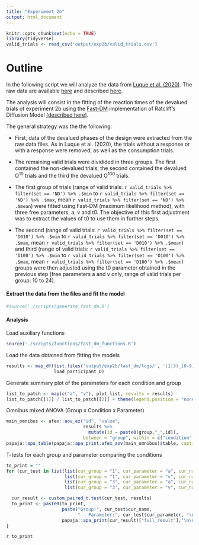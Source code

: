 ```yaml
---
title: "Experiment 2b"
output: html_document
---
```


```r
knitr::opts_chunk$set(echo = TRUE)
library(tidyverse)
valid_trials <- read_csv('output/exp2b/valid_trials.csv')
```

# Outline

In the following script we will analyze the data from [Luque et al. (2020)](https://psyarxiv.com/xnmfc/). The raw data are available [here](https://osf.io/9x3tm/) and described [here](https://osf.io/s8mey/).

The analysis will consist in the fitting of the reaction times of the devalued trials of experiment 2b using the [Fast-DM](https://www.psychologie.uni-heidelberg.de/ae/meth/fast-dm/index-en.html) implementation of Ratcliff's Diffusion Model [(described here)](https://link.springer.com/article/10.3758/BF03192967).

The general strategy was the the following:

- First, data of the devalued phases of the design were extracted from the raw data files. As in Luque et al. (2020), the trials without a response or with a response were removed, as well as the consumption trials.

- The remaining valid trials were dividided in three groups. The first contained the non-devalued trials, the second contained the devalued O^10^ trials and the third the devalued O^100^ trials.

- The first group of trials (range of valid trials: `r valid_trials %>% filter(set == 'ND') %>% .$min` to `r valid_trials %>% filter(set == 'ND') %>% .$max`, mean `r valid_trials %>% filter(set == 'ND') %>% .$mean`) were fitted using Fast-DM (maximum likelihood method), with three free parameters, a, v and t0. The objective of this first adjustment was to extract the values of t0 to use them in further steps.

- The second (range of valid trials: `r valid_trials %>% filter(set == 'D010') %>% .$min` to `r valid_trials %>% filter(set == 'D010') %>% .$max`, mean `r valid_trials %>% filter(set == 'D010') %>% .$mean`) and third (range of valid trials: `r valid_trials %>% filter(set == 'D100') %>% .$min` to `r valid_trials %>% filter(set == 'D100') %>% .$max`, mean `r valid_trials %>% filter(set == 'D100') %>% .$mean`) groups were then adjusted using the t0 parameter obtained in the previous step (free parameters a and v only, range of valid trials per group: 10 to 24).

#### Extract the data from the files and fit the model
```r
#source('./scripts/generate_fast_dm.R')
```

#### Analysis
Load auxiliary functions
```r
source('./scripts/functions/fast_dm_functions.R')
```

Load the data obtained from fitting the models
```r
results <- map_df(list.files('output/exp2b/fast_dm/logs/', '(1|3)_[0-9]', full.names = TRUE),
                  load_participant_D)
```

Generate summary plot of the parameters for each condition and group
```r
list_to_patch <- map(c("a", "v"), plot_list, results = results)
list_to_patch[[1]] / list_to_patch[[2]] + theme(legend.position = "none") + xlab("Devalued outcome")
```

Omnibus mixed ANOVA (Group x Condition x Parameter)
```r
main_omnibus <- afex::aov_ez("id", "value",
                             results %>%
                               mutate(id = paste0(group,"_",id)),
                             between = "group", within = c("condition","parameter"))
papaja::apa_table(papaja::apa_print.afex_aov(main_omnibus)$table, caption = "Omnibus ANOVA")
```

T-tests for each group and parameter comparing the conditions
```r
to_print = ""
for (cur_test in list(list(cur_group = "1", cur_parameter = "a", cur_name = "Short training"),
                      list(cur_group = "1", cur_parameter = "v", cur_name = "Short training"),
                      list(cur_group = "3", cur_parameter = "a", cur_name = "Long training"),
                      list(cur_group = "3", cur_parameter = "v", cur_name = "Long training"))){

  cur_result <- custom_paired_t.test(cur_test, results)
  to_print <- paste0(to_print,
                     paste("Group:", cur_test$cur_name,
                           " - Parameter:", cur_test$cur_parameter, "\n\n"),
                     papaja::apa_print(cur_result)["full_result"],"\n\n")
}
```
`r to_print`
